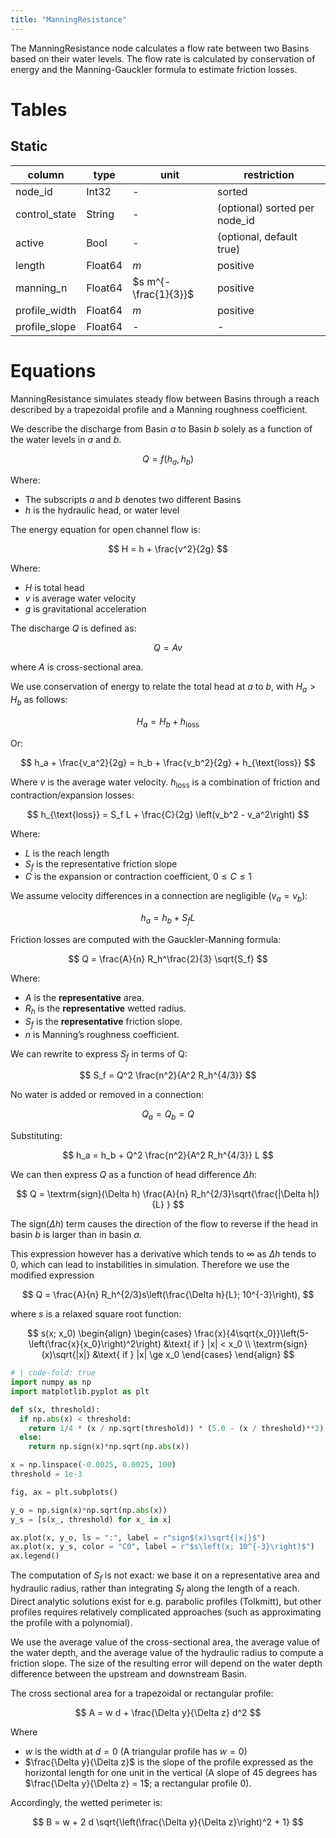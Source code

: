 ```yaml
---
title: "ManningResistance"
---
```


The ManningResistance node calculates a flow rate between two Basins based on their water levels.
The flow rate is calculated by conservation of energy and the Manning-Gauckler formula to estimate friction losses.

# Tables

## Static

column        | type    | unit         | restriction
------------- | ------- | ------------ | -----------
node_id       | Int32   | -            | sorted
control_state | String  | -            | (optional) sorted per node_id
active        | Bool    | -            | (optional, default true)
length        | Float64 | $m$          | positive
manning_n     | Float64 | $s m^{-\frac{1}{3}}$          | positive
profile_width | Float64 | $m$          | positive
profile_slope | Float64 | -            | -

# Equations

ManningResistance simulates steady flow between Basins through a reach described by a trapezoidal profile and a Manning roughness coefficient.

We describe the discharge from Basin $a$ to Basin $b$ solely as a function of the water levels in $a$ and $b$.

$$
Q = f(h_a, h_b)
$$

Where:

* The subscripts $a$ and $b$ denotes two different Basins
* $h$ is the hydraulic head, or water level

The energy equation for open channel flow is:

$$
H = h + \frac{v^2}{2g}
$$

Where:

* $H$ is total head
* $v$ is average water velocity
* $g$ is gravitational acceleration

The discharge $Q$ is defined as:

$$
Q = Av
$$

where $A$ is cross-sectional area.

We use conservation of energy to relate the total head at $a$ to $b$,
with $H_a > H_b$ as follows:

$$
H_a = H_b + h_{\text{loss}}
$$

Or:

$$
h_a + \frac{v_a^2}{2g} = h_b + \frac{v_b^2}{2g} + h_{\text{loss}}
$$

Where $v$ is the average water velocity. $h_{\text{loss}}$ is a combination of
friction and contraction/expansion losses:

$$
h_{\text{loss}} = S_f L + \frac{C}{2g} \left(v_b^2 - v_a^2\right)
$$

Where:

* $L$ is the reach length
* $S_f$ is the representative friction slope
* $C$ is the expansion or contraction coefficient, $0 \le C \le1$

We assume velocity differences in a connection are negligible ($v_a = v_b$):

$$
h_a = h_b + S_f L
$$

Friction losses are computed with the Gauckler-Manning formula:

$$
Q = \frac{A}{n} R_h^\frac{2}{3} \sqrt{S_f}
$$

Where:

* $A$ is the **representative** area.
* $R_h$ is the **representative** wetted radius.
* $S_f$ is the **representative** friction slope.
* $n$ is Manning's roughness coefficient.

We can rewrite to express $S_f$ in terms of Q:

$$
S_f = Q^2 \frac{n^2}{A^2 R_h^{4/3}}
$$

No water is added or removed in a connection:

$$
Q_a = Q_b = Q
$$

Substituting:

$$
h_a = h_b + Q^2 \frac{n^2}{A^2 R_h^{4/3}} L
$$

We can then express $Q$ as a function of head difference $\Delta h$:

$$
Q = \textrm{sign}(\Delta h) \frac{A}{n} R_h^{2/3}\sqrt{\frac{|\Delta h|}{L} }
$$

The $\textrm{sign}(\Delta h)$ term causes the direction of the flow to reverse
if the head in basin $b$ is larger than in basin $a$.

<!-- This expression however leads to problems in simulation since the derivative of $Q$
with respect to $\Delta h$ tends to $\pm \infty$ as $\Delta h$ tends to 0. Therefore
we use the slightly modified expression

$$
Q = \textrm{sign}(\Delta h) \frac{A}{n} R_h^{2/3}\sqrt{\frac{\Delta h}{L} s(\Delta h)}
$$

to smooth out this problem. Here $s(x) = \frac{2}{\pi}\arctan{1000x}$ can be thought of as a smooth approximation of the sign function. -->

This expression however has a derivative which tends to $\infty$ as $\Delta h$ tends to $0$, which can lead to instabilities in simulation. Therefore we use the modified expression

$$
Q = \frac{A}{n} R_h^{2/3}s\left(\frac{\Delta h}{L}; 10^{-3}\right),
$$

where $s$ is a relaxed square root function:

$$
s(x; x_0)
\begin{align}
  \begin{cases}
    \frac{x}{4\sqrt{x_0}}\left(5-\left(\frac{x}{x_0}\right)^2\right) &\text{ if } |x| < x_0 \\
    \textrm{sign}(x)\sqrt{|x|} &\text{ if } |x| \ge x_0
  \end{cases}
\end{align}
$$

```python
# | code-fold: true
import numpy as np
import matplotlib.pyplot as plt

def s(x, threshold):
  if np.abs(x) < threshold:
    return 1/4 * (x / np.sqrt(threshold)) * (5.0 - (x / threshold)**2)
  else:
    return np.sign(x)*np.sqrt(np.abs(x))

x = np.linspace(-0.0025, 0.0025, 100)
threshold = 1e-3

fig, ax = plt.subplots()

y_o = np.sign(x)*np.sqrt(np.abs(x))
y_s = [s(x_, threshold) for x_ in x]

ax.plot(x, y_o, ls = ":", label = r"sign$(x)\sqrt{|x|}$")
ax.plot(x, y_s, color = "C0", label = r"$s\left(x; 10^{-3}\right)$")
ax.legend()
```

:::{.callout-note}
The computation of $S_f$ is not exact: we base it on a representative area and hydraulic radius, rather than integrating $S_f$ along the length of a reach.
Direct analytic solutions exist for e.g. parabolic profiles (Tolkmitt), but other profiles requires relatively complicated approaches (such as approximating the profile with a polynomial).

We use the average value of the cross-sectional area, the average value of the water depth, and the average value of the hydraulic radius to compute a friction slope.
The size of the resulting error will depend on the water depth difference between the upstream and downstream Basin.
:::

The cross sectional area for a trapezoidal or rectangular profile:

$$
A = w d + \frac{\Delta y}{\Delta z} d^2
$$

Where

* $w$ is the width at $d = 0$ (A triangular profile has $w = 0$)
* $\frac{\Delta y}{\Delta z}$ is the slope of the profile expressed as the
  horizontal length for one unit in the vertical (A slope of 45 degrees has
  $\frac{\Delta y}{\Delta z} = 1$; a rectangular profile 0).

Accordingly, the wetted perimeter is:

$$
B = w + 2 d \sqrt{\left(\frac{\Delta y}{\Delta z}\right)^2 + 1}
$$
